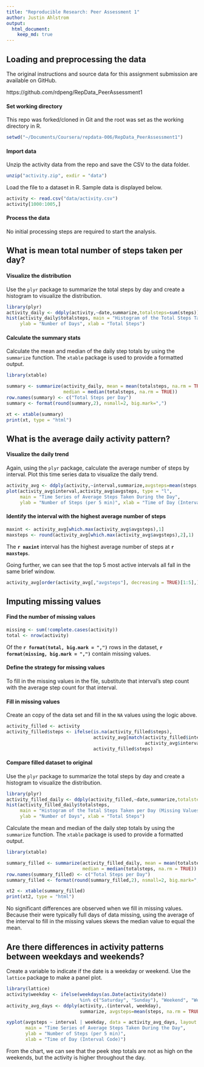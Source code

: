 ```yaml
---
title: "Reproducible Research: Peer Assessment 1"
author: Justin Ahlstrom
output: 
  html_document:
    keep_md: true
---
```



## Loading and preprocessing the data
The original instructions and source data for this assignment submission are available on GitHub.

https://github.com/rdpeng/RepData_PeerAssessment1

#### Set working directory
This repo was forked/cloned in Git and the root was set as the working directory in R.

```r
setwd("~/Documents/Coursera/repdata-006/RepData_PeerAssessment1")
```

#### Import data

Unzip the activity data from the repo and save the CSV to the data folder.
```r
unzip("activity.zip", exdir = "data")
```

Load the file to a dataset in R.  Sample data is displayed below.
```r
activity <- read.csv("data/activity.csv")
activity[1000:1005,]
```

#### Process the data
No initial processing steps are required to start the analysis.

## What is mean total number of steps taken per day?

#### Visualize the distribution
Use the `plyr` package to summarize the total steps by day and create a histogram to visualize the distribution.
```r
library(plyr)
activity_daily <- ddply(activity,~date,summarize,totalsteps=sum(steps))
hist(activity_daily$totalsteps, main = "Histogram of the Total Steps Taken per Day", 
     ylab = "Number of Days", xlab = "Total Steps")
```

#### Calculate the summary stats
Calculate the mean and median of the daily step totals by using the `summarize` function.  The `xtable` package is used to provide a formatted output.
```r
library(xtable)

summary <- summarize(activity_daily, mean = mean(totalsteps, na.rm = TRUE), 
                     median = median(totalsteps, na.rm = TRUE))
row.names(summary) <- c("Total Steps per Day")
summary <- format(round(summary,2), nsmall=2, big.mark=",")

xt <- xtable(summary)
print(xt, type = "html")
```

## What is the average daily activity pattern?

#### Visualize the daily trend
Again, using the `plyr` package, calculate the average number of steps by interval.  Plot this time series data to visualize the daily trend. 

```r
activity_avg <- ddply(activity,~interval,summarize,avgsteps=mean(steps, na.rm = TRUE))
plot(activity_avg$interval,activity_avg$avgsteps, type = "l", 
     main = "Time Series of Average Steps Taken During the Day", 
     ylab = "Number of Steps (per 5 min)", xlab = "Time of Day (Interval Code)")
```

#### Identify the interval with the highest average number of steps

```r
maxint <- activity_avg[which.max(activity_avg$avgsteps),1]
maxsteps <- round(activity_avg[which.max(activity_avg$avgsteps),2],1)
```

The **`r maxint`** interval has the highest average number of steps at **`r maxsteps`**.

Going further, we can see that the top 5 most active intervals all fall in the same brief window.
```r
activity_avg[order(activity_avg[,"avgsteps"], decreasing = TRUE)[1:5],]
```

## Imputing missing values

#### Find the number of missing values
```r
missing <- sum(!complete.cases(activity))
total <- nrow(activity)
```

Of the **`r format(total, big.mark = ",")`** rows in the dataset, **`r format(missing, big.mark = ",")`** contain missing values.

#### Define the strategy for missing values
To fill in the missing values in the file, substitute that interval's step count with the average step count for that interval.

#### Fill in missing values
Create an copy of the data set and fill in the `NA` values using the logic above.

```r
activity_filled <- activity
activity_filled$steps <- ifelse(is.na(activity_filled$steps), 
                                activity_avg[match(activity_filled$interval, 
                                                   activity_avg$interval), "avgsteps"], 
                                activity_filled$steps)
```

#### Compare filled dataset to original
Use the `plyr` package to summarize the total steps by day and create a histogram to visualize the distribution.

```r
library(plyr)
activity_filled_daily <- ddply(activity_filled,~date,summarize,totalsteps=sum(steps))
hist(activity_filled_daily$totalsteps, 
     main = "Histogram of the Total Steps Taken per Day (Missing Values Filled)", 
     ylab = "Number of Days", xlab = "Total Steps")
```

Calculate the mean and median of the daily step totals by using the `summarize` function.  The `xtable` package is used to provide a formatted output.
```r
library(xtable)

summary_filled <- summarize(activity_filled_daily, mean = mean(totalsteps, na.rm = TRUE), 
                            median = median(totalsteps, na.rm = TRUE))
row.names(summary_filled) <- c("Total Steps per Day")
summary_filled <- format(round(summary_filled,2), nsmall=2, big.mark=",")

xt2 <- xtable(summary_filled)
print(xt2, type = "html")
```
No significant differences are observed when we fill in missing values.  Because their were typically full days of data missing, using the average of the interval to fill in the missing values skews the median value to equal the mean.

## Are there differences in activity patterns between weekdays and weekends?
Create a variable to indicate if the date is a weekday or weekend.  Use the `lattice` package to make a panel plot.
```r
library(lattice)
activity$weekday <- ifelse(weekdays(as.Date(activity$date)) 
                           %in% c("Saturday", "Sunday"), "Weekend", "Weekday")
activity_avg_days <- ddply(activity,.(interval, weekday), 
                           summarize, avgsteps=mean(steps, na.rm = TRUE))

xyplot(avgsteps ~ interval | weekday, data = activity_avg_days, layout = c(1,2), type = "l",
       main = "Time Series of Average Steps Taken During the Day",
       ylab = "Number of Steps (per 5 min)",
       xlab = "Time of Day (Interval Code)")
```

From the chart, we can see that the peek step totals are not as high on the weekends, but the activity is higher throughout the day.

